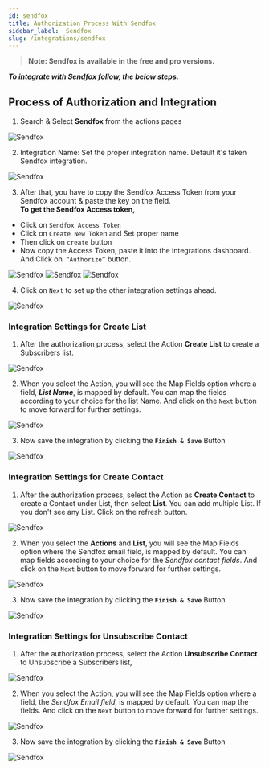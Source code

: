 ```yaml
---
id: sendfox
title: Authorization Process With Sendfox
sidebar_label:  Sendfox
slug: /integrations/sendfox
---
```



> **Note: Sendfox is available in the free and pro versions.**

***To integrate with Sendfox follow, the below steps.***


## Process of Authorization and Integration
1.	Search & Select **Sendfox** from the actions pages
 <Image src="actions/sendfox/select-action" alt="Sendfox" w="1020" h="350" />

2. Integration Name: Set the proper integration name. Default it's taken Sendfox integration.
 <Image src="actions/sendfox/integration-name" alt="Sendfox" w="1020" h="350" />

3.	After that, you have to copy the Sendfox Access Token from your Sendfox account & paste the key on the field.    
**To get the Sendfox Access token,** 
- Click on `Sendfox Access Token`
- Click on `Create New Toke`n and Set proper name
- Then click on `create` button
- Now copy the Access Token, paste it into the integrations dashboard. And Click on` “Authorize”` button.

 <Image src="actions/sendfox/click-access-token" alt="Sendfox" w="1020" h="350" />
 <Image src="actions/sendfox/access-token" alt="Sendfox" w="1020" h="350" />
 <Image src="actions/sendfox/authorize" alt="Sendfox" w="1020" h="350" />

4.	Click on `Next` to set up the other integration settings ahead.

 <Image src="actions/sendfox/after-authorize" alt="Sendfox" w="1020" h="350" />


### Integration Settings for Create List
 1.	After the authorization process, select the Action **Create List** to create a Subscribers list.
 <Image src="actions/sendfox/select-action-create-list" alt="Sendfox" w="1020" h="350" />

2. When you select the Action, you will see the Map Fields option where a field, ***List Name***, is mapped by default. You can map the fields according to your choice for the list Name. And click on the `Next` button to move forward for further settings.
 <Image src="actions/sendfox/create-list-map-fields" alt="Sendfox" w="1020" h="350" />

3. Now save the integration by clicking the **`Finish & Save`** Button

 <Image src="actions/sendfox/finish-save" alt="Sendfox" w="1020" h="350" />

### Integration Settings for Create Contact
1.	After the authorization process, select the Action as **Create Contact** to create a Contact under List, then select **List**. You can add multiple List. If you don't see any List. Click on the refresh button.
 <Image src="actions/sendfox/select-action-create-contact-and-list" alt="Sendfox" w="1020" h="350" />

2. When you select the **Actions** and **List**, you will see the Map Fields option where the Sendfox email field, is mapped by default. You can map fields according to your choice for the *Sendfox contact fields*. And click on the `Next` button to move forward for further settings.
 <Image src="actions/sendfox/contact-list-fields-map" alt="Sendfox" w="1020" h="350" />

3. Now save the integration by clicking the **`Finish & Save`** Button
 <Image src="actions/sendfox/finish-save" alt="Sendfox" w="1020" h="350" />



### Integration Settings for Unsubscribe Contact
 1.	After the authorization process, select the Action **Unsubscribe Contact** to Unsubscribe a Subscribers list, 
 <Image src="actions/sendfox/select-action-unsubscribe-contact" alt="Sendfox" w="1020" h="350" />

2. When you select the Action, you will see the Map Fields option where a field, the *Sendfox Email field*, is mapped by default. You can map the fields. And click on the `Next` button to move forward for further settings.
 <Image src="actions/sendfox/unsubscribe-contact-map-fields" alt="Sendfox" w="1020" h="350" />

3. Now save the integration by clicking the **`Finish & Save`** Button

 <Image src="actions/sendfox/finish-save" alt="Sendfox" w="1020" h="350" />

<Feedback/>